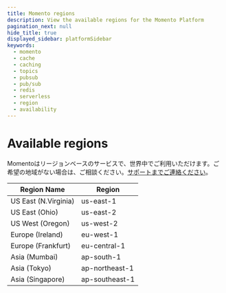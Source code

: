 ```yaml
---
title: Momento regions
description: View the available regions for the Momento Platform
pagination_next: null
hide_title: true
displayed_sidebar: platformSidebar
keywords:
  - momento
  - cache
  - caching
  - topics
  - pubsub
  - pub/sub
  - redis
  - serverless
  - region
  - availability
---
```


# Available regions

Momentoはリージョンベースのサービスで、世界中でご利用いただけます。ご希望の地域がない場合は、ご相談ください。[サポートまでご連絡ください](mailto:support@momentohq.com)。

| Region Name          | Region         |
|----------------------|----------------|
| US East (N.Virginia) | us-east-1      |
| US East (Ohio)       | us-east-2      |
| US West (Oregon)     | us-west-2      |
| Europe (Ireland)     | eu-west-1      |
| Europe (Frankfurt)   | eu-central-1   |
| Asia (Mumbai)        | ap-south-1     |
| Asia (Tokyo)         | ap-northeast-1 |
| Asia (Singapore)     | ap-southeast-1 |
